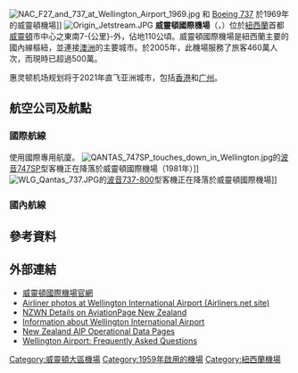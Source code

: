 {{noteTA

|G1=Country
}}
{{Airport infobox
| airport_name     = 威靈頓國際機場
| logo             = Wellington International Airport logo.svg
| nativename       = Wellington International Airport
| photo            = Wellington airport aerial.jpg
| photosize        = 250px
| type             = 民航
| run by           = 威靈頓國際機場有限公司
| opened           = 1959年
| city             = {{NZL}}[[威靈頓|威靈頓]]
| distance_to_city = 7公里
| elevation        = 42-{zh-hans:英尺; zh-hant:呎;}-／13米
| pushpin_map      =  New Zealand
| pushpin_map_caption = 在紐西蘭的位置
| pushpin_label    = WLG
| pushpin_label_position = left
| website          = https://www.wellingtonairport.co.nz/
| IATA             = WLG
| ICAO             = NZWN
| coordinates      = {{coord|41|19|38|S|174|48|19|E|type:airport|display=inline}}
| runway1_heading  = 16/34
| runway1_feet     = 6647
| runway1_meter    = 2026
| runway1_surface  = [[瀝青|瀝青]]
}}

[[Image:NAC_F27_and_737_at_Wellington_Airport_1969.jpg|right]] 和 [[Boeing_737|Boeing 737]] 於1969年的威靈頓機場]]
[[Image:Origin_Jetstream.JPG|right]]
'''威靈頓國際機場'''（{{lang-en|'''Wellington International Airport'''}}，{{Airport codes|WLG|NZWN}}）位於[[紐西蘭|紐西蘭]]首都[[威靈頓|威靈頓]]市中心之東南7-{公里}-外，佔地110公頃。威靈頓國際機場是紐西蘭主要的國內線樞紐，並連接[[澳洲|澳洲]]的主要城市。於2005年，此機場服務了旅客460萬人次，而現時已超過500萬。

惠灵顿机场规划将于2021年直飞亚洲城市，包括[[香港|香港]]和[[广州|广州]]。

== 航空公司及航點 ==
=== 國際航線 ===
使用國際專用航廈。
[[File:QANTAS_747SP_touches_down_in_Wellington.jpg|right]]的[[波音747SP|波音747SP]]型客機正在降落於威靈頓國際機場（1981年）]]
[[File:WLG_Qantas_737.JPG|right]]的[[波音737-800|波音737-800]]型客機正在降落於威靈頓國際機場]]
{{Airport-dest-list
|{{flagicon|NZL}}[[紐西蘭航空|紐西蘭航空]]
|[[布里斯本國際機場|布里斯本]]、[[墨爾本國際機場|墨爾本]]、[[雪梨國際機場|雪梨]]<br>'''季節性''':[[楠迪國際機場|楠迪]]
|{{flagicon|AUS}}[[澳洲航空|澳洲航空]]<br>由[[Jetconnect|Jetconnect]]營運
|[[墨爾本國際機場|墨爾本]]、[[雪梨國際機場|雪梨]]
|{{flagicon|AUS}}[[維珍澳洲航空|維珍澳洲航空]]
|[[布里斯本國際機場|布里斯本]]、[[雪梨國際機場|雪梨]]
|}}

=== 國內航線 ===
{{Airport-dest-list | 3rdcoltitle=航廈
| [[查塔姆航空|查塔姆航空]]
| [[查塔姆群島機場|查塔姆群島]]| 南
|{{flagicon|NZL}} [[紐西蘭航空|紐西蘭航空]]
| [[奧克蘭國際機場|奧克蘭]]、[[基督城國際機場|基督城]]、[[但尼丁國際機場|但尼丁]]、[[皇后鎮國際機場|皇后鎮]]| 西南
|{{flagicon|NZL}} [[紐西蘭支線航空|紐西蘭支線航空]]<br>（[[尼爾森航空|尼爾森航空]]營運）
| [[布倫亨機場|布倫亨]]、[[基督城國際機場|基督城]]、[[但尼丁國際機場|但尼丁]]、[[哈密尔顿国际机场|漢米爾頓]]、[[因弗卡吉爾國際機場|因弗卡吉爾]]、[[霍克灣機場|霍克灣]]、[[尼爾森機場_(紐西蘭)|尼爾森]]、[[新普利茅斯機場|新普利茅斯]]、[[羅托路亞國際機場|羅托路亞]]、[[陶朗加機場|陶朗加]]、[[吉斯伯恩機場|吉斯伯恩]]、[[北帕莫斯頓國際機場|北帕莫斯頓]]、[[陶波機場|陶波]]、[[提瑪魯機場|提瑪魯]]、[[瓦格努伊機場|瓦格努伊]]、[[韋斯特波特機場_(紐西蘭)|韋斯特波特]]、[[華卡塔尼機場|華卡塔尼]]、[[旺阿雷機場|旺阿雷]]|南、西南、中央
|{{flagicon|NZL}} [[紐西蘭支線航空|紐西蘭支線航空]]<br>（[[庫克山航空|庫克山航空]]營運）
| [[基督城國際機場|基督城]]、[[但尼丁機場|但尼丁]]、[[哈密尔顿国际机场|漢米爾頓]]、[[霍克灣機場|霍克灣]]、[[皇后鎮國際機場|皇后鎮]]| 南、西南
| [[飛到那裡航空|飛到那裡航空]]
| [[布倫亨機場|布倫亨]]、[[Paraparaumu機場|Paraparaumu]]| 南
| [[黃金灣航空|黃金灣航空]]
| [[塔卡卡飛行場|塔卡卡]]| 20號登機門
| [[海灣航空|海灣航空]]
| [[布倫亨機場|布倫亨]]、[[尼爾森機場_(紐西蘭)|尼爾森]]、[[皮克頓國際機場|皮克頓]]| 南
| [[捷星航空|捷星航空]]
| [[奧克蘭國際機場|奧克蘭]]、[[基督城國際機場|基督城]]、[[皇后鎮國際機場|皇后鎮]]| 西北
|}}

==參考資料==
{{Reflist}}
==外部連結==
{{Commonscat|Wellington International Airport}}
* [http://www.wellingtonairport.co.nz/ 威靈頓國際機場官網] {{Wayback|url=http://www.wellingtonairport.co.nz/ |date=20210308155740 }}{{en}}
* [http://www.airliners.net/search/photo.search?front=yes&s=1&keywords=wellington%2C+New+Zealand Airliner photos at Wellington International Airport (Airliners.net site)] {{Wayback|url=http://www.airliners.net/search/photo.search?front=yes&s=1&keywords=wellington%2C+New+Zealand |date=20121108213134 }}
*[https://web.archive.org/web/20070314024842/http://www.aviationpage.co.nz/index.php?option=com_content&task=view&id=31&Itemid=31 NZWN Details on AviationPage New Zealand]
* [http://www.wellington-wlg.airports-guides.com Information about Wellington International Airport] {{Wayback|url=http://www.wellington-wlg.airports-guides.com/ |date=20201128132757 }}
* [http://www.aip.net.nz/pdf/NZWN_52.1_52.2.pdf New Zealand AIP Operational Data Pages] {{Wayback|url=http://www.aip.net.nz/pdf/NZWN_52.1_52.2.pdf |date=20201205215837 }}
* [https://web.archive.org/web/20080108062415/http://www.infratil.com/wellington_international_airport_faqs.htm Wellington Airport: Frequently Asked Questions]

[[Category:威靈頓大區機場|Category:威靈頓大區機場]]
[[Category:1959年啟用的機場|Category:1959年啟用的機場]]
[[Category:紐西蘭機場|Category:紐西蘭機場]]